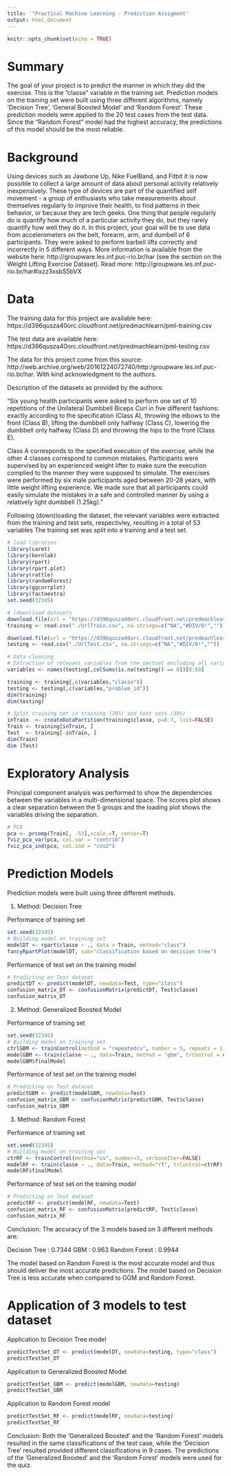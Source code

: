 ---
title: '"Practical Machine Learning - Prediction Assigment'
output: html_document
---

```{r setup, include=FALSE}
knitr::opts_chunk$set(echo = TRUE)
```
# Summary
The goal of your project is to predict the manner in which they did the exercise. This is the "classe" variable in the training set. Prediction models on the training set were built using three different algorithms, namely 'Decision Tree', 'General Boosted Model' and 'Random Forest'.  These prediction models were applied to the 20 test cases from the test data. Since the "Random Forest" model had the highest accuracy, the predictions of this model should be the most reliable.

# Background
Using devices such as Jawbone Up, Nike FuelBand, and Fitbit it is now possible to collect a large amount of data about personal activity relatively inexpensively. These type of devices are part of the quantified self movement - a group of enthusiasts who take measurements about themselves regularly to improve their health, to find patterns in their behavior, or because they are tech geeks. One thing that people regularly do is quantify how much of a particular activity they do, but they rarely quantify how well they do it. In this project, your goal will be to use data from accelerometers on the belt, forearm, arm, and dumbell of 6 participants. They were asked to perform barbell lifts correctly and incorrectly in 5 different ways. More information is available from the website here: http://groupware.les.inf.puc-rio.br/har (see the section on the Weight Lifting Exercise Dataset).
Read more: http://groupware.les.inf.puc-rio.br/har#ixzz3xsbS5bVX

# Data 

The training data for this project are available here:
https://d396qusza40orc.cloudfront.net/predmachlearn/pml-training.csv

The test data are available here:
https://d396qusza40orc.cloudfront.net/predmachlearn/pml-testing.csv

The data for this project come from this source: http://web.archive.org/web/20161224072740/http:/groupware.les.inf.puc-rio.br/har. With kind acknowledgment to the authors.

Description of the datasets as provided by the authors:

"Six young health participants were asked to perform one set of 10 repetitions of the Unilateral Dumbbell Biceps Curl in five different fashions: exactly according to the specification (Class A), throwing the elbows to the front (Class B), lifting the dumbbell only halfway (Class C), lowering the dumbbell only halfway (Class D) and throwing the hips to the front (Class E).

Class A corresponds to the specified execution of the exercise, while the other 4 classes correspond to common mistakes. Participants were supervised by an experienced weight lifter to make sure the execution complied to the manner they were supposed to simulate. The exercises were performed by six male participants aged between 20-28 years, with little weight lifting experience. We made sure that all participants could easily simulate the mistakes in a safe and controlled manner by using a relatively light dumbbell (1.25kg)."

Following (down)loading the dataset, the relevant variables were extracted from the training and test sets, respectivley, resulting in a total of 53 variables The training set was split into a training and a test set.

```{r echo=TRUE}

# load libraries
library(caret)
library(kernlab)
library(rpart)
library(rpart.plot)
library(rattle)
library(randomForest)
library(ggcorrplot)
library(factoextra)
set.seed(32345)

# (down)load datasets
download.file(url = "https://d396qusza40orc.cloudfront.net/predmachlearn/pml-training.csv", destfile = "./UrlTrain.csv")
training <- read.csv("./UrlTrain.csv", na.strings=c("NA","#DIV/0!",""))

download.file(url = "https://d396qusza40orc.cloudfront.net/predmachlearn/pml-testing.csv",destfile = "./UrlTest.csv")
testing <- read.csv("./UrlTest.csv", na.strings=c("NA","#DIV/0!",""))

# Data cleaning 
# Extraction of relevant variables from the testset excluding all variables with NA's (which are statical summaries of individual variables) and the first 7 variables (because they are not numeric and not related to the time serie)
variables <- names(testing[,colSums(is.na(testing)) == 0])[8:59]

training <- training[,c(variables,"classe")]
testing <- testing[,c(variables,"problem_id")]
dim(training)
dim(testing)

# Split training set in training (70%) and test sets (30%) 
inTrain  <- createDataPartition(training$classe, p=0.7, list=FALSE)
Train <- training[inTrain, ]
Test  <- training[-inTrain, ]
dim(Train)
dim (Test)
```

# Exploratory Analysis

Principal component analysis was performed to show the dependencies between the variables in a multi-dimensional space. The scores plot shows a clear separation between the 5 groups and the loading plot shows the variables driving the separation.

```{r echo=TRUE}
# PCA
pca <- prcomp(Train[, -53],scale.=T, center=T)
fviz_pca_var(pca, col.var = "contrib")
fviz_pca_ind(pca, col.ind = "cos2")
```


# Prediction Models

Prediction models were built using three different methods.

1. Method: Decision Tree

Performance of training set

```{r echo=TRUE}
set.seed(32345)
# Building model on training set
modelDT <- rpart(classe ~ ., data = Train, method="class")
fancyRpartPlot(modelDT, sub="classification based on decision tree")
```

Performance of test set on the training model
```{r echo=TRUE}
# Predicting on Test dataset
predictDT <- predict(modelDT, newdata=Test, type="class")
confusion_matrix_DT <- confusionMatrix(predictDT, Test$classe)
confusion_matrix_DT
```

2. Method: Generalized Boosted Model

Performance of training set
```{r echo=TRUE}
set.seed(32345)
# Building model on training set
ctrlGBM <- trainControl(method = "repeatedcv", number = 5, repeats = 1)
modelGBM <- train(classe ~ ., data=Train, method = "gbm", trControl = ctrlGBM, verbose = FALSE)
modelGBM$finalModel
```

Performance of test set on the training model
```{r echo=TRUE}
# Predicting on Test dataset
predictGBM <- predict(modelGBM, newdata=Test)
confusion_matrix_GBM <- confusionMatrix(predictGBM, Test$classe)
confusion_matrix_GBM
```

3. Method: Random Forest

Performance of training set
```{r echo=TRUE}
set.seed(32345)
# Building model on training set
ctrRF <- trainControl(method="cv", number=3, verboseIter=FALSE)
modelRF <- train(classe ~ ., data=Train, method="rf", trControl=ctrRF)
modelRF$finalModel
```

Performance of test set on the training model
```{r echo=TRUE}
# Predicting on Test dataset
predictRF <- predict(modelRF, newdata=Test)
confusion_matrix_RF <- confusionMatrix(predictRF, Test$classe)
confusion_matrix_RF
```




Conclusion:
The accuracy of the 3 models based on 3 different methods are:


Decision Tree : 0.7344
GBM : 0.963
Random Forest : 0.9944

The model based on Random Forest is the most accurate model and thus should deliver the most accurate predictions. The model based on Decision Tree is less accurate when compared to GGM and Random Forest.


# Application of 3 models to test dataset

Application to Decision Tree  model
```{r echo=TRUE}
predictTestSet_DT <- predict(modelDT, newdata=testing, type="class")
predictTestSet_DT
```

Application to Generalized Boosted Model
```{r echo=FALSE}
predictTestSet_GBM <- predict(modelGBM, newdata=testing)
predictTestSet_GBM
```

Application to Random Forest model
```{r echo=TRUE}
predictTestSet_RF <- predict(modelRF, newdata=testing)
predictTestSet_RF
```

Conclusion:
Both the 'Generalized Boosted' and the 'Random Forest' models resulted in the same classifications of the test case, while the 'Decision Tree' resulted provided different classifications in 9 cases. The predictions of the 'Generalized Boosted' and the 'Random Forest' models were used for the quiz.
